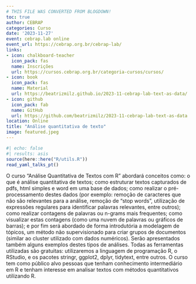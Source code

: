 ```yaml
---
# THIS FILE WAS CONVERTED FROM BLOGDOWN!
toc: true
author: CEBRAP
categories: Curso
date: '2023-11-27'
event: cebrap.lab online
event_url: https://cebrap.org.br/cebrap-lab/
links:
- icon: chalkboard-teacher
  icon_pack: fas
  name: Inscrições
  url: https://cursos.cebrap.org.br/categoria-cursos/cursos/
- icon: book
  icon_pack: fas
  name: Material
  url: https://beatrizmilz.github.io/2023-11-cebrap-lab-text-as-data/
- icon: github
  icon_pack: fab
  name: GitHub
  url: https://github.com/beatrizmilz/2023-11-cebrap-lab-text-as-data
location: Online
title: "Análise quantitativa de texto"
image: featured.jpeg
---
```


```r
#| echo: false
#| results: asis
source(here::here("R/utils.R"))
read_yaml_talks_pt()
```

O curso “Análise Quantitativa de Textos com R” abordará conceitos como: o que é análise quantitativa de textos; como estruturar textos capturados de pdfs, html simples e word em uma base de dados; como realizar o pré-processamento destes dados (por exemplo: remoção de caracteres que não são relevantes para a análise, remoção de “stop words”, utilização de expressões regulares para identificar palavras relevantes, entre outros); como realizar contagens de palavras ou n-grams mais frequentes; como visualizar estas contagens (como uma nuvem de palavras ou gráficos de barras); e por fim será abordado de forma introdutória a modelagem de tópicos, um método não supervisionado para criar grupos de documentos (similar ao cluster utilizado com dados numéricos). Serão apresentados também alguns exemplos destes tipos de análises. Todas as ferramentas utilizadas são gratuitas: utilizaremos a linguagem de programação R, o RStudio, e os pacotes stringr, ggplot2, dplyr, tidytext, entre outros. O curso tem como público alvo pessoas que tenham conhecimento intermediário em R e tenham interesse em analisar textos com métodos quantitativos utilizando R.